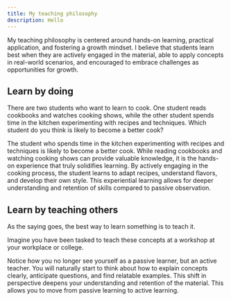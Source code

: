 ```yaml
---
title: My teaching philosophy
description: Hello
---
```



My teaching philosophy is centered around hands-on learning, practical application, and fostering a growth mindset. I believe that students learn best when they are actively engaged in the material, able to apply concepts in real-world scenarios, and encouraged to embrace challenges as opportunities for growth. 

## Learn by doing

There are two students who want to learn to cook. One student reads cookbooks and watches cooking shows, while the other student spends time in the kitchen experimenting with recipes and techniques. Which student do you think is likely to become a better cook?

The student who spends time in the kitchen experimenting with recipes and techniques is likely to become a better cook. While reading cookbooks and watching cooking shows can provide valuable knowledge, it is the hands-on experience that truly solidifies learning. By actively engaging in the cooking process, the student learns to adapt recipes, understand flavors, and develop their own style. This experiential learning allows for deeper understanding and retention of skills compared to passive observation.

## Learn by teaching others

As the saying goes, the best way to learn something is to teach it. 

Imagine you have been tasked to teach these concepts at a workshop at your workplace or college.

Notice how you no longer see yourself as a passive learner, but an active teacher. You will naturally start to think about how to explain concepts clearly, anticipate questions, and find relatable examples. This shift in perspective deepens your understanding and retention of the material. This allows you to move from passive learning to active learning.